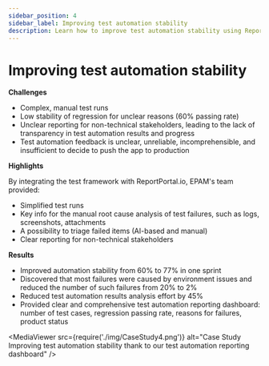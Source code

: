 ```yaml
---
sidebar_position: 4
sidebar_label: Improving test automation stability
description: Learn how to improve test automation stability using ReportPortal's test failure analysis and qa metrics dashboard for better reliability.
---
```


# Improving test automation stability

**Challenges**

- Complex, manual test runs
- Low stability of regression for unclear reasons (60% passing rate)
- Unclear reporting for non-technical stakeholders, leading to the lack of transparency in test automation results and progress
- Test automation feedback is unclear, unreliable, incomprehensible, and insufficient to decide to push the app to production

**Highlights**

By integrating the test framework with ReportPortal.io, EPAM's team provided:

- Simplified test runs
- Key info for the manual root cause analysis of test failures, such as logs, screenshots, attachments
- A possibility to triage failed items (AI-based and manual)
- Clear reporting for non-technical stakeholders

**Results**

- Improved automation stability from 60% to 77% in one sprint
- Discovered that most failures were caused by environment issues and reduced the number of such failures from 20% to 2%
- Reduced test automation results analysis effort by 45%
- Provided clear and comprehensive test automation reporting dashboard: number of test cases, regression passing rate, reasons for failures, product status

<MediaViewer src={require('./img/CaseStudy4.png')} alt="Case Study Improving test automation stability thank to our test automation reporting dashboard" />
